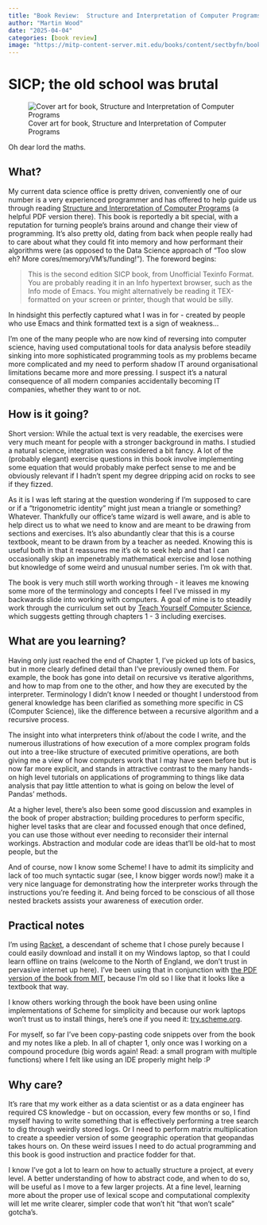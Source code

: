 ```yaml
---
title: "Book Review:  Structure and Interpretation of Computer Programs"
author: "Martin Wood"
date: "2025-04-04"
categories: [book review]
image: "https://mitp-content-server.mit.edu/books/content/sectbyfn/books_pres_0/6515/sicp.zip/graphics/main-banner.gif"
---
```


# SICP; the old school was brutal

![Cover art for book, Structure and Interpretation of Computer Programs](https://mitp-content-server.mit.edu/books/content/sectbyfn/books_pres_0/6515/sicp.zip/graphics/main-banner.gif)

Oh dear lord the maths.

## What?

My current data science office is pretty driven, conveniently one of our number is a very experienced programmer and has offered to help
guide us through reading [Structure and Interpretation of Computer Programs](https://web.mit.edu/6.001/6.037/sicp.pdf) (a helpful PDF 
version there).
This book is reportedly a bit special, with a reputation for turning people's brains around and change their view of programming.
It's also pretty old, dating from back when people really had to care about what they could fit into memory and how performant their
algorithms were (as opposed to the Data Science approach of "Too slow eh? More cores/memory/VM's/funding!").
The foreword begins:

> This is the second edition SICP book, from Unofficial Texinfo Format.
You are probably reading it in an Info hypertext browser, such as the Info mode of Emacs. You might alternatively be reading it
TEX-formatted on your screen or printer, though that would be silly.

In hindsight this perfectly captured what I was in for - created by people who use Emacs and think formatted text is a sign of weakness...

I'm one of the many people who are now kind of reversing into computer science, having used computational tools for data analysis before
steadily sinking into more sophisticated programming tools as my problems became more complicated and my need to perform shadow IT around
organisational limitations became more and more pressing.  I suspect it's a natural consequence of all modern companies accidentally becoming
IT companies, whether they want to or not.

## How is it going?

Short version:  While the actual text is very readable, the exercises were very much meant for people with a stronger background in maths.
I studied a natural science, integration was considered a bit fancy.  A lot of the (probably elegant) exercise questions in this book
involve implementing some equation that would probably make perfect sense to me and be obviously relevant if I hadn't spent my degree
dripping acid on rocks to see if they fizzed.

As it is I was left staring at the question wondering if I'm supposed to care or if a "trigonometric identity" might just mean a triangle
or something?  Whatever.  Thankfully our office's tame wizard is well aware, and is able to help direct us to what we need to know and are
meant to be drawing from sections and exercises.  It's also abundantly clear that this is a course textbook, meant to be drawn from by
a teacher as needed.  Knowing this is useful both in that it reassures me it's ok to seek help and that I can occasionally skip an
impenetrably mathematical exercise and lose nothing but knowledge of some weird and unusual number series.  I'm ok with that.

The book is very much still worth working through - it leaves me knowing some more of the terminology and concepts I feel I've missed
in my backwards slide into working with computers.
A goal of mine is to steadily work through the curriculum set out by [Teach Yourself Computer Science](https://teachyourselfcs.com/), which
suggests getting through chapters 1 - 3 including exercises.

## What are you learning?

Having only just reached the end of Chapter 1, I've picked up lots of basics, but in more clearly defined detail than I've previously owned
them.  For example, the book has gone into detail on recursive vs iterative algorithms, and how to map from one to the other,
and how they are executed by the interpreter.
Terminology I didn't know I needed or thought I understood from general knowledge has been clarified as something more specific in CS (Computer Science),
like the difference between a recursive algorithm and a recursive process.

The insight into what interpreters think of/about the code I write, and the numerous illustrations of how execution of a more complex
program folds out into a tree-like structure of executed primitive operations, are both giving me a view of how computers work that I may
have seen before but is now far more explicit, and stands in attractive contrast to the many hands-on high level tutorials on applications
of programming to things like data analysis that pay little attention to what is going on below the level of Pandas' methods.

At a higher level, there's also been some good discussion and examples in the book of proper abstraction; building procedures to perform
specific, higher level tasks that are clear and focussed enough that once defined, you can use those without ever needing to reconsider
their internal workings.  Abstraction and modular code are ideas that'll be old-hat to most people, but the

And of course, now I know some Scheme!  I have to admit its simplicity and lack of too much syntactic sugar (see, I know bigger words now!)
make it a very nice language for demonstrating how the interpreter works through the instructions you're feeding it. And being forced
to be conscious of all those nested brackets assists your awareness of execution order.

## Practical notes

I'm using [Racket](https://racket-lang.org/), a descendant of scheme that I chose purely because I could easily download and install it on
my Windows laptop, so that I could learn offline on trains (welcome to the North of England, we don't trust in pervasive internet up here).
I've been using that in conjunction with [the PDF version of the book from MIT](https://web.mit.edu/6.001/6.037/sicp.pdf), because I'm old
so I like that it looks like a textbook that way.

I know others working through the book have been using online implementations of Scheme for simplicity and because our work laptops won't
trust us to install things, here's one if you need it:  [try.scheme.org](https://try.scheme.org/).

For myself, so far I've been copy-pasting code snippets over from the book and my notes like a pleb.  In all of chapter 1, only once was I working on
a compound procedure (big words again!  Read: a small program with multiple functions) where I felt like using an IDE properly might help :P

## Why care?

It's rare that my work either as a data scientist or as a data engineer has required CS knowledge - but on occassion, every
few months or so, I find myself having to write something that is effectively performing a tree search to dig through weirdly stored logs.
Or I need to perform matrix multiplication to create a speedier version of some geographic operation that geopandas takes hours on.
On these weird issues I need to do actual programming and this book is good instruction and practice fodder for that.

I know I've got a lot to learn on how to actually structure a project, at every level.  A better understanding of how to abstract code, and
when to do so, will be useful as I move to a few larger projects.  At a fine level, learning more about the proper use of lexical scope
and computational complexity will let me write clearer, simpler code that won't hit "that won't scale" gotcha's.